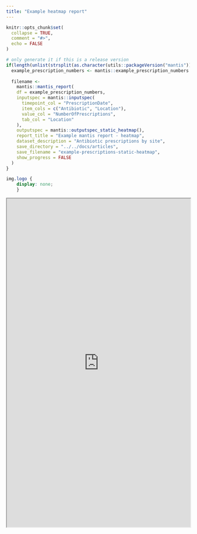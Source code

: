 ```yaml
---
title: "Example heatmap report"
---
```


```r
knitr::opts_chunk$set(
  collapse = TRUE,
  comment = "#>",
  echo = FALSE
)
```

```r
# only generate it if this is a release version
if(length(unlist(strsplit(as.character(utils::packageVersion("mantis")), "[.]"))) < 4){
  example_prescription_numbers <- mantis::example_prescription_numbers
  
  filename <- 
    mantis::mantis_report(
    df = example_prescription_numbers,
    inputspec = mantis::inputspec(
      timepoint_col = "PrescriptionDate",
      item_cols = c("Antibiotic", "Location"),
      value_col = "NumberOfPrescriptions",
      tab_col = "Location"
    ),
    outputspec = mantis::outputspec_static_heatmap(),
    report_title = "Example mantis report - heatmap",
    dataset_description = "Antibiotic prescriptions by site",
    save_directory = "../../docs/articles",
    save_filename = "example-prescriptions-static-heatmap",
    show_progress = FALSE
  )
}

```

```css
img.logo {
	display: none;
	}
```

```{=html}
<iframe src="https://phuongquan.github.io/mantis/articles/example-prescriptions-static-heatmap.html" width="100%" height="900">
</iframe>
```

